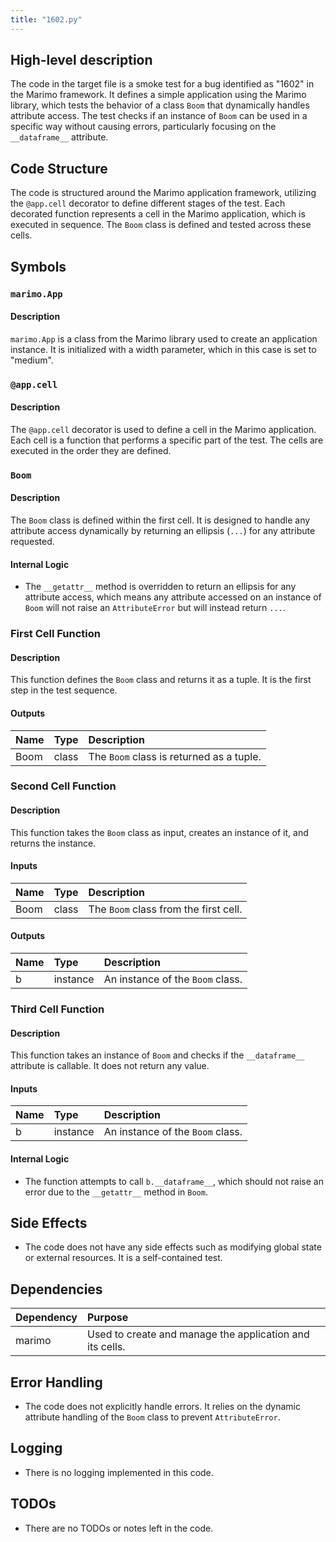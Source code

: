 ```yaml
---
title: "1602.py"
---
```


## High-level description
The code in the target file is a smoke test for a bug identified as "1602" in the Marimo framework. It defines a simple application using the Marimo library, which tests the behavior of a class `Boom` that dynamically handles attribute access. The test checks if an instance of `Boom` can be used in a specific way without causing errors, particularly focusing on the `__dataframe__` attribute.

## Code Structure
The code is structured around the Marimo application framework, utilizing the `@app.cell` decorator to define different stages of the test. Each decorated function represents a cell in the Marimo application, which is executed in sequence. The `Boom` class is defined and tested across these cells.

## Symbols

### `marimo.App`
#### Description
`marimo.App` is a class from the Marimo library used to create an application instance. It is initialized with a width parameter, which in this case is set to "medium".

### `@app.cell`
#### Description
The `@app.cell` decorator is used to define a cell in the Marimo application. Each cell is a function that performs a specific part of the test. The cells are executed in the order they are defined.

### `Boom`
#### Description
The `Boom` class is defined within the first cell. It is designed to handle any attribute access dynamically by returning an ellipsis (`...`) for any attribute requested.

#### Internal Logic
- The `__getattr__` method is overridden to return an ellipsis for any attribute access, which means any attribute accessed on an instance of `Boom` will not raise an `AttributeError` but will instead return `...`.

### First Cell Function
#### Description
This function defines the `Boom` class and returns it as a tuple. It is the first step in the test sequence.

#### Outputs
| Name | Type | Description |
|:-----|:-----|:------------|
| Boom | class | The `Boom` class is returned as a tuple. |

### Second Cell Function
#### Description
This function takes the `Boom` class as input, creates an instance of it, and returns the instance.

#### Inputs
| Name | Type | Description |
|:-----|:-----|:------------|
| Boom | class | The `Boom` class from the first cell. |

#### Outputs
| Name | Type | Description |
|:-----|:-----|:------------|
| b | instance | An instance of the `Boom` class. |

### Third Cell Function
#### Description
This function takes an instance of `Boom` and checks if the `__dataframe__` attribute is callable. It does not return any value.

#### Inputs
| Name | Type | Description |
|:-----|:-----|:------------|
| b | instance | An instance of the `Boom` class. |

#### Internal Logic
- The function attempts to call `b.__dataframe__`, which should not raise an error due to the `__getattr__` method in `Boom`.

## Side Effects
- The code does not have any side effects such as modifying global state or external resources. It is a self-contained test.

## Dependencies
| Dependency | Purpose |
|:-----------|:--------|
| marimo | Used to create and manage the application and its cells. |

## Error Handling
- The code does not explicitly handle errors. It relies on the dynamic attribute handling of the `Boom` class to prevent `AttributeError`.

## Logging
- There is no logging implemented in this code.

## TODOs
- There are no TODOs or notes left in the code.
